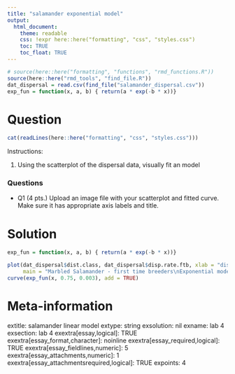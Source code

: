 ```yaml
---
title: "salamander exponential model"
output:  
  html_document:
    theme: readable
    css: !expr here::here("formatting", "css", "styles.css")
    toc: TRUE
    toc_float: TRUE
---
```



```r
# source(here::here("formatting", "functions", "rmd_functions.R"))
source(here::here("rmd_tools", "find_file.R"))
dat_dispersal = read.csv(find_file("salamander_dispersal.csv"))
exp_fun = function(x, a, b) { return(a * exp(-b * x))}
```


Question
========

```r
cat(readLines(here::here("formatting", "css", "styles.css")))
```



Instructions:

1. Using the scatterplot of the dispersal data, visually fit an model


<div class="questionborder">
### Questions

- Q1 (4 pts.) Upload an image file with your scatterplot and fitted curve.  Make sure it has appropriate axis labels and title.

</div>




Solution
========


```r
exp_fun = function(x, a, b) { return(a * exp(-b * x))}
```


```r
plot(dat_dispersal$dist.class, dat_dispersal$disp.rate.ftb, xlab = "distance class", ylab = "standardized dispersal rate",
     main = "Marbled Salamander - first time breeders\nExponential model")
curve(exp_fun(x, 0.75, 0.003), add = TRUE)
```





Meta-information
================
extitle: salamander linear model
extype: string
exsolution: nil
exname: lab 4
exsection: lab 4
exextra[essay,logical]: TRUE
exextra[essay_format,character]: noinline
exextra[essay_required,logical]: TRUE
exextra[essay_fieldlines,numeric]: 5
exextra[essay_attachments,numeric]: 1
exextra[essay_attachmentsrequired,logical]: TRUE
expoints: 4
